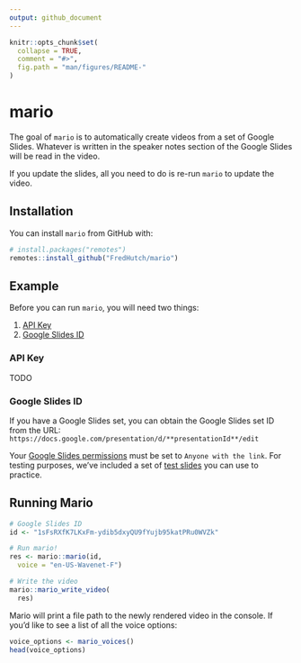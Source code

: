 ```yaml
---
output: github_document
---
```


<!-- README.md is generated from README.Rmd. Please edit that file -->

```r
knitr::opts_chunk$set(
  collapse = TRUE,
  comment = "#>",
  fig.path = "man/figures/README-"
)
```

# mario

The goal of `mario` is to automatically create videos from a set of
Google Slides. Whatever is written in the speaker notes section of the
Google Slides will be read in the video.

If you update the slides, all you need to do is re-run `mario` to update the video.

## Installation

You can install `mario` from GitHub with:

```r
# install.packages("remotes")
remotes::install_github("FredHutch/mario")
```

## Example

Before you can run `mario`, you will need two things:

1) [API Key](#api-key)
2) [Google Slides ID](#google-slides-id)

### API Key

TODO

### Google Slides ID

If you have a Google Slides set, you can obtain the Google Slides set ID from the URL:
`https://docs.google.com/presentation/d/**presentationId**/edit`

Your [Google Slides permissions](https://www.youtube.com/watch?v=zHSfwaZIVbM) must be set to `Anyone with the link`.
For testing purposes, we've included a set of [test slides](https://docs.google.com/presentation/d/1sFsRXfK7LKxFm-ydib5dxyQU9fYujb95katPRu0WVZk/edit#slide=id.p) you can use to practice.

## Running Mario

```r
# Google Slides ID
id <- "1sFsRXfK7LKxFm-ydib5dxyQU9fYujb95katPRu0WVZk"

# Run mario!
res <- mario::mario(id,
  voice = "en-US-Wavenet-F")

# Write the video
mario::mario_write_video(
  res)
```

Mario will print a file path to the newly rendered video in the console. If you'd like to see a list of all the voice options:

```r
voice_options <- mario_voices()
head(voice_options)
```
